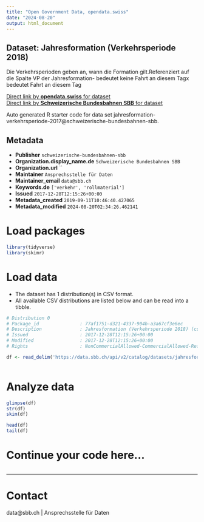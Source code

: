 ```yaml
---
title: "Open Government Data, opendata.swiss"
date: "2024-08-20"
output: html_document
---
```


## Dataset: Jahresformation (Verkehrsperiode 2018)

Die Verkehrsperioden geben an, wann die Formation gilt.Referenziert auf die Spalte VP der Jahresformation- bedeutet keine Fahrt an diesem Tagx bedeutet Fahrt an diesem Tag

[Direct link by **opendata.swiss** for dataset](https://opendata.swiss/de/dataset/jahresformation-verkehrsperiode-20181)<br>
[Direct link by **Schweizerische Bundesbahnen SBB** for dataset](https://data.sbb.ch/explore/dataset/jahresformation-verkehrsperiode-2017/)

Auto generated R starter code for data set jahresformation-verkehrsperiode-2017@schweizerische-bundesbahnen-sbb.

## Metadata

- **Publisher** `schweizerische-bundesbahnen-sbb`
- **Organization.display_name.de** `Schweizerische Bundesbahnen SBB`
- **Organization.url** ``
- **Maintainer** `Ansprechsstelle für Daten`
- **Maintainer_email** `data@sbb.ch`
- **Keywords.de** `['verkehr', 'rollmaterial']`
- **Issued** `2017-12-28T12:15:26+00:00`
- **Metadata_created** `2019-09-11T10:46:40.427065`
- **Metadata_modified** `2024-08-20T02:34:26.462141`


# Load packages

```r

library(tidyverse)
library(skimr)

```

# Load data

-   The dataset has 1 distribution(s) in CSV format.
-   All available CSV distributions are listed below and can be read into a tibble.

```r

# Distribution 0
# Package_id               : 77af1751-d321-4337-904b-a3a67cf3e6ec
# Description              : Jahresformation (Verkehrsperiode 2018) (csv)
# Issued                   : 2017-12-28T12:15:26+00:00
# Modified                 : 2017-12-28T12:15:26+00:00
# Rights                   : NonCommercialAllowed-CommercialAllowed-ReferenceRequired

df <- read_delim('https://data.sbb.ch/api/v2/catalog/datasets/jahresformation-verkehrsperiode-2017/exports/csv?use_labels=true')



```

# Analyze data

```r

glimpse(df)
str(df)
skim(df)

head(df)
tail(df)

```

# Continue your code here...

```r

```

------------------------------------------------------------------------

# Contact

data@sbb.ch | Ansprechsstelle für Daten
